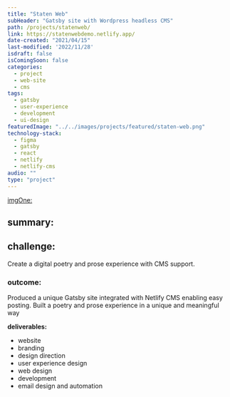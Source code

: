 ```yaml
---
title: "Staten Web"
subHeader: "Gatsby site with Wordpress headless CMS"
path: /projects/statenweb/
link: https://statenwebdemo.netlify.app/
date-created: "2021/04/15"
last-modified: '2022/11/28'
isdraft: false
isComingSoon: false
categories:
  - project
  - web-site
  - cms
tags:
  - gatsby
  - user-experience
  - development
  - ui-design
featuredImage: "../../images/projects/featured/staten-web.png"
technology-stack:
  - figma
  - gatsby
  - react
  - netlify
  - netlify-cms
audio: ""
type: "project"
---
```


[imgOne:](../assets/images/projects/yogaofwords-showcase-1.png)

## summary:

## challenge:

Create a digital poetry and prose experience with CMS support.

### outcome:

Produced a unique Gatsby site integrated with Netlify CMS enabling easy
posting. Built a poetry and prose experience in a unique and meaningful
way

**deliverables:**

- website
- branding
- design direction
- user experience design
- web design
- development
- email design and automation
